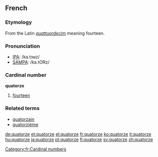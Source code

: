 ==French==
===Etymology===
From the Latin ''[[quattuordecim]]'' meaning fourteen.

===Pronunciation===
*[[w:IPA|IPA]]: /ka.tɔʁz/
*[[w:SAMPA|SAMPA]]: /ka.tORz/

===Cardinal number===
'''quatorze'''
#[[fourteen]]

===Related terms===
*[[quatorzain]]
*[[quatorzième]]

[[Category:fr:Cardinal numbers]]

[[de:quatorze]]
[[et:quatorze]]
[[el:quatorze]]
[[fr:quatorze]]
[[ko:quatorze]]
[[it:quatorze]]
[[hu:quatorze]]
[[ja:quatorze]]
[[pt:quatorze]]
[[fi:quatorze]]
[[sv:quatorze]]
[[zh:quatorze]]